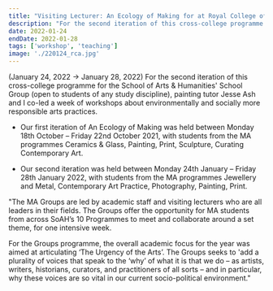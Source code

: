 ```yaml
---
title: "Visiting Lecturer: An Ecology of Making for at Royal College of Art in London"
description: "For the second iteration of this cross-college programme for the School of Arts & Humanities' School Group (open to students of any study discipline), painting tutor Jesse Ash and I co-led a week of workshops about environmentally and socially more responsible arts practices. (January 24, 2022 → January 28, 2022)  "
date: 2022-01-24
endDate: 2022-01-28
tags: ['workshop', 'teaching']
image: './220124_rca.jpg'
---
```


(January 24, 2022 → January 28, 2022) For the second iteration of this cross-college programme for the School of Arts & Humanities' School Group (open to students of any study discipline), painting tutor Jesse Ash and I co-led a week of workshops about environmentally and socially more responsible arts practices. 

- Our first iteration of An Ecology of Making was held between Monday 18th October  – Friday 22nd October 2021, with students from the MA programmes Ceramics & Glass, Painting, Print, Sculpture, Curating Contemporary Art. 

- Our second iteration was held between Monday 24th January – Friday 28th January 2022, with students from the MA programmes Jewellery and Metal, Contemporary Art Practice, Photography, Painting, Print. 

"The MA Groups are led by academic staff and visiting lecturers who are all leaders in their fields. The Groups offer the opportunity for MA students from across SoAH’s 10 Programmes to meet and collaborate around a set theme, for one intensive week.

For the Groups programme, the overall academic focus for the year was aimed at articulating ‘The Urgency of the Arts’. The Groups seeks to 'add a plurality of voices that speak to the ‘why’ of what it is that we do – as artists, writers, historians, curators, and practitioners of all sorts – and in particular, why these voices are so vital in our current socio-political environment."

